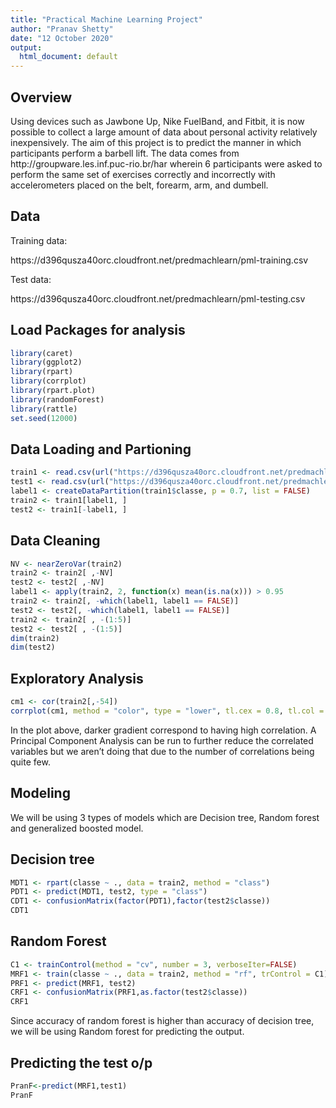---
title: "Practical Machine Learning Project"
author: "Pranav Shetty"
date: "12 October 2020"
output:
  html_document: default
---

## Overview
Using devices such as Jawbone Up, Nike FuelBand, and Fitbit, it is now possible to collect a large amount of
data about personal activity relatively inexpensively. The aim of this project is to predict the manner in which
participants perform a barbell lift. The data comes from http://groupware.les.inf.puc-rio.br/har wherein 6
participants were asked to perform the same set of exercises correctly and incorrectly with accelerometers
placed on the belt, forearm, arm, and dumbell.

## Data

Training data: 

https://d396qusza40orc.cloudfront.net/predmachlearn/pml-training.csv 

Test data: 

https://d396qusza40orc.cloudfront.net/predmachlearn/pml-testing.csv


## Load Packages for analysis
```{r packages}
library(caret)
library(ggplot2)
library(rpart)
library(corrplot)
library(rpart.plot)
library(randomForest)
library(rattle)
set.seed(12000)
```


## Data Loading and Partioning 
```{r loading and partioning}
train1 <- read.csv(url("https://d396qusza40orc.cloudfront.net/predmachlearn/pml-training.csv"))
test1 <- read.csv(url("https://d396qusza40orc.cloudfront.net/predmachlearn/pml-testing.csv"))
label1 <- createDataPartition(train1$classe, p = 0.7, list = FALSE)
train2 <- train1[label1, ]
test2 <- train1[-label1, ]
```
## Data Cleaning
```{r cleaning}
NV <- nearZeroVar(train2)
train2 <- train2[ ,-NV]
test2 <- test2[ ,-NV]
label1 <- apply(train2, 2, function(x) mean(is.na(x))) > 0.95
train2 <- train2[, -which(label1, label1 == FALSE)]
test2 <- test2[, -which(label1, label1 == FALSE)]
train2 <- train2[ , -(1:5)]
test2 <- test2[ , -(1:5)]
dim(train2)
dim(test2)
```
## Exploratory Analysis
```{r Exploratory analysis}
cm1 <- cor(train2[,-54])
corrplot(cm1, method = "color", type = "lower", tl.cex = 0.8, tl.col = rgb(0,0,0))
```
In the plot above, darker gradient correspond to having high correlation. A Principal Component Analysis can
be run to further reduce the correlated variables but we aren’t doing that due to the number of correlations
being quite few.

## Modeling

We will be using 3 types of models which are Decision tree, Random forest and generalized boosted model.

## Decision tree
```{r Decision tree}
MDT1 <- rpart(classe ~ ., data = train2, method = "class")
PDT1 <- predict(MDT1, test2, type = "class")
CDT1 <- confusionMatrix(factor(PDT1),factor(test2$classe))
CDT1
```
## Random Forest
```{r random forest}
C1 <- trainControl(method = "cv", number = 3, verboseIter=FALSE)
MRF1 <- train(classe ~ ., data = train2, method = "rf", trControl = C1)
PRF1 <- predict(MRF1, test2)
CRF1 <- confusionMatrix(PRF1,as.factor(test2$classe))
CRF1
```
Since accuracy of random forest is higher than accuracy of decision tree, we will be using Random forest for predicting the output.

## Predicting the test o/p
```{r predicting}
PranF<-predict(MRF1,test1)
PranF
```
      




